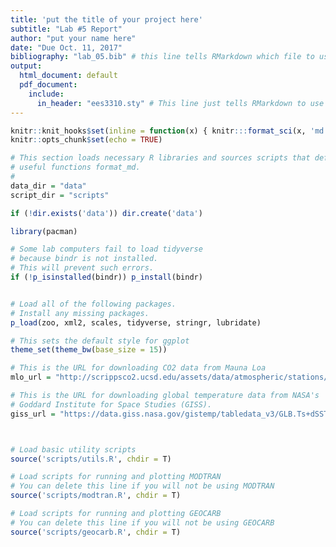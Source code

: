 ```yaml
---
title: 'put the title of your project here'
subtitle: "Lab #5 Report"
author: "put your name here"
date: "Due Oct. 11, 2017"
bibliography: "lab_05.bib" # this line tells RMarkdown which file to use for the bibliography
output: 
  html_document: default
  pdf_document:
    include:
      in_header: "ees3310.sty" # This line just tells RMarkdown to use a style file to format the PDF file with Times Roman font.
---
```

```r
knitr::knit_hooks$set(inline = function(x) { knitr:::format_sci(x, 'md')})
knitr::opts_chunk$set(echo = TRUE)

# This section loads necessary R libraries and sources scripts that define 
# useful functions format_md.
# 
data_dir = "data"
script_dir = "scripts"

if (!dir.exists('data')) dir.create('data')

library(pacman)

# Some lab computers fail to load tidyverse
# because bindr is not installed.
# This will prevent such errors.
if (!p_isinstalled(bindr)) p_install(bindr)


# Load all of the following packages.
# Install any missing packages.
p_load(zoo, xml2, scales, tidyverse, stringr, lubridate)

# This sets the default style for ggplot
theme_set(theme_bw(base_size = 15))

# This is the URL for downloading CO2 data from Mauna Loa
mlo_url = "http://scrippsco2.ucsd.edu/assets/data/atmospheric/stations/in_situ_co2/monthly/monthly_in_situ_co2_mlo.csv"

# This is the URL for downloading global temperature data from NASA's
# Goddard Institute for Space Studies (GISS).
giss_url = "https://data.giss.nasa.gov/gistemp/tabledata_v3/GLB.Ts+dSST.csv"



# Load basic utility scripts
source('scripts/utils.R', chdir = T)

# Load scripts for running and plotting MODTRAN
# You can delete this line if you will not be using MODTRAN
source('scripts/modtran.R', chdir = T)

# Load scripts for running and plotting GEOCARB
# You can delete this line if you will not be using GEOCARB
source('scripts/geocarb.R', chdir = T)
```
